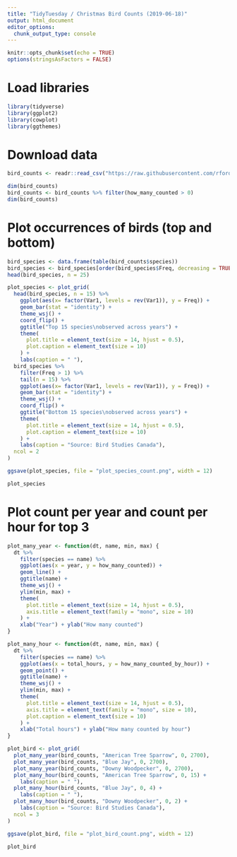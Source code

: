 ```yaml
---
title: "TidyTuesday / Christmas Bird Counts (2019-06-18)"
output: html_document
editor_options: 
  chunk_output_type: console
---
```


```r
knitr::opts_chunk$set(echo = TRUE)
options(stringsAsFactors = FALSE)
```

# Load libraries

```r
library(tidyverse)
library(ggplot2)
library(cowplot)
library(ggthemes)
```

# Download data

```r
bird_counts <- readr::read_csv("https://raw.githubusercontent.com/rfordatascience/tidytuesday/master/data/2019/2019-06-18/bird_counts.csv")
```

```r
dim(bird_counts)
bird_counts <- bird_counts %>% filter(how_many_counted > 0)
dim(bird_counts)
```

# Plot occurrences of birds (top and bottom)

```r
bird_species <- data.frame(table(bird_counts$species))
bird_species <- bird_species[order(bird_species$Freq, decreasing = TRUE), ]
head(bird_species, n = 25)
```

```r
plot_species <- plot_grid(
  head(bird_species, n = 15) %>% 
    ggplot(aes(x= factor(Var1, levels = rev(Var1)), y = Freq)) + 
    geom_bar(stat = "identity") +
    theme_wsj() +
    coord_flip() +
    ggtitle("Top 15 species\nobserved across years") +
    theme(
      plot.title = element_text(size = 14, hjust = 0.5),
      plot.caption = element_text(size = 10)
    ) +
    labs(caption = " "),
  bird_species %>% 
    filter(Freq > 1) %>% 
    tail(n = 15) %>% 
    ggplot(aes(x= factor(Var1, levels = rev(Var1)), y = Freq)) + 
    geom_bar(stat = "identity") +
    theme_wsj() +
    coord_flip() +
    ggtitle("Bottom 15 species\nobserved across years") +
    theme(
      plot.title = element_text(size = 14, hjust = 0.5),
      plot.caption = element_text(size = 10)
    ) + 
    labs(caption = "Source: Bird Studies Canada"),
  ncol = 2
)

ggsave(plot_species, file = "plot_species_count.png", width = 12)

plot_species
```



# Plot count per year and count per hour for top 3

```r
plot_many_year <- function(dt, name, min, max) {
  dt %>% 
    filter(species == name) %>% 
    ggplot(aes(x = year, y = how_many_counted)) +
    geom_line() +
    ggtitle(name) +
    theme_wsj() + 
    ylim(min, max) +
    theme(
      plot.title = element_text(size = 14, hjust = 0.5),
      axis.title = element_text(family = "mono", size = 10)
    ) +
    xlab("Year") + ylab("How many counted")
}

plot_many_hour <- function(dt, name, min, max) {
  dt %>% 
    filter(species == name) %>%
    ggplot(aes(x = total_hours, y = how_many_counted_by_hour)) + 
    geom_point() +
    ggtitle(name) +
    theme_wsj() +
    ylim(min, max) +
    theme(
      plot.title = element_text(size = 14, hjust = 0.5),
      axis.title = element_text(family = "mono", size = 10),
      plot.caption = element_text(size = 10)
    ) +
    xlab("Total hours") + ylab("How many counted by hour")
}

plot_bird <- plot_grid(
  plot_many_year(bird_counts, "American Tree Sparrow", 0, 2700),
  plot_many_year(bird_counts, "Blue Jay", 0, 2700),
  plot_many_year(bird_counts, "Downy Woodpecker", 0, 2700),
  plot_many_hour(bird_counts, "American Tree Sparrow", 0, 15) +
    labs(caption = " "),
  plot_many_hour(bird_counts, "Blue Jay", 0, 4) + 
    labs(caption = " "),
  plot_many_hour(bird_counts, "Downy Woodpecker", 0, 2) + 
    labs(caption = "Source: Bird Studies Canada"),
  ncol = 3
)

ggsave(plot_bird, file = "plot_bird_count.png", width = 12)

plot_bird
```

